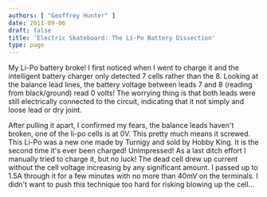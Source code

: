 ```yaml
---
authors: [ "Geoffrey Hunter" ]
date: 2011-09-06
draft: false
title: 'Electric Skateboard: The Li-Po Battery Dissection'
type: page
---
```



My Li-Po battery broke! I first noticed when I went to charge it and the intelligent battery charger only detected 7 cells rather than the 8. Looking at the balance lead lines, the battery voltage between leads 7 and 8 (reading from black/ground) read 0 volts! The worrying thing is that both leads were still electrically connected to the circuit, indicating that it not simply and loose lead or dry joint.

After pulling it apart, I confirmed my fears, the balance leads haven't broken, one of the li-po cells is at 0V. This pretty much means it screwed. This Li-Po was a new one made by Turnigy and sold by Hobby King. It is the second time it's ever been charged! Unimpressed! As a last ditch effort I manually tried to charge it, but no luck! The dead cell drew up current without the cell voltage increasing by any significant amount. I passed up to 1.5A through it for a few minutes with no more than 40mV on the terminals. I didn't want to push this technique too hard for risking blowing up the cell...
